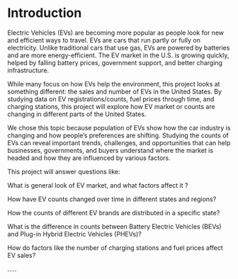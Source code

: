 # Introduction
Electric Vehicles (EVs) are becoming more popular as people look for new and efficient ways to travel. 
EVs are cars that run partly or fully on electricity. Unlike traditional cars that use gas, EVs are powered by batteries and are more energy-efficient. The EV market in the U.S. is growing quickly, helped by falling battery prices, government support, and better charging infrastructure.

While many focus on how EVs help the environment, this project looks at something different: the sales and number of EVs in the United States. By studying data on EV registrations/counts, fuel prices through time, and charging stations, this project will explore how EV market or counts are changing in different parts of the United States.

We chose this topic because population of EVs show how the car industry is changing and how people’s preferences are shifting. Studying the counts of EVs can reveal important trends, challenges, and opportunities that can help businesses, governments, and buyers understand where the market is headed and how they are influenced by various factors.

This project will answer questions like:

What is general look of EV market, and what factors affect it ? 

How have EV counts changed over time in different states and regions?

How the counts of different EV brands are distributed in a specific state? 

What is the difference in counts between Battery Electric Vehicles (BEVs) and Plug-in Hybrid Electric Vehicles (PHEVs)?

How do factors like the number of charging stations and fuel prices affect EV sales?

.....





